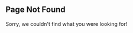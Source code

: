 
<BaseLayout title="Not Found" description="Sorry, we couldn't find what you were looking for.">
  <article class="prose">
    <Picture
            src={dark}
            alt="404 Error animation"
            formats={["webp"]}
            fallbackFormat="gif"
            loading="lazy"
            class="m-auto hidden dark:block"
          />
    <Picture
            src={light}
            alt="404 Error animation"
            formats={["webp"]}
            fallbackFormat="gif"
            loading="lazy"
            class="m-auto block dark:hidden"
          />
    <h2>
        Page Not Found
    </h2>
    <p>
        Sorry, we couldn't find what you were looking for!
    </p>
  </article>
</ BaseLayout>

